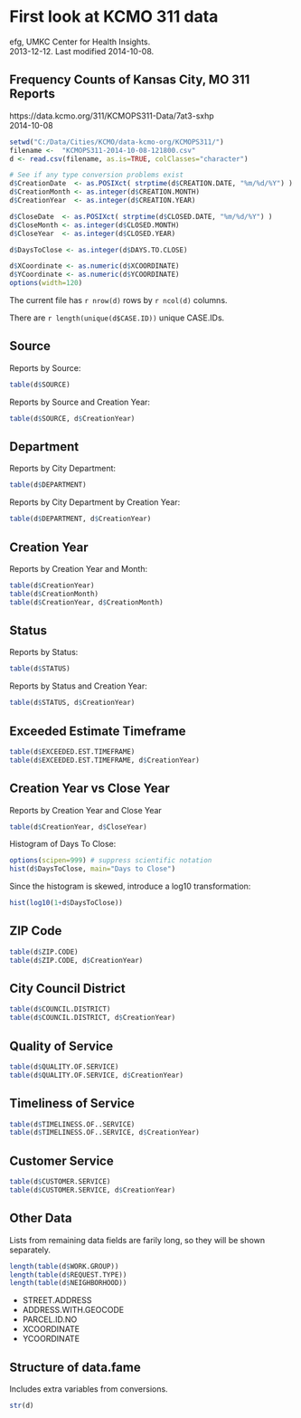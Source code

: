 # First look at KCMO 311 data
efg, UMKC Center for Health Insights.  
2013-12-12.  Last modified 2014-10-08.  

## Frequency Counts of Kansas City, MO 311 Reports
https://data.kcmo.org/311/KCMOPS311-Data/7at3-sxhp  
2014-10-08  

```r
setwd("C:/Data/Cities/KCMO/data-kcmo-org/KCMOPS311/")
filename <-  "KCMOPS311-2014-10-08-121800.csv"
d <- read.csv(filename, as.is=TRUE, colClasses="character")

# See if any type conversion problems exist
d$CreationDate  <- as.POSIXct( strptime(d$CREATION.DATE, "%m/%d/%Y") )
d$CreationMonth <- as.integer(d$CREATION.MONTH)
d$CreationYear  <- as.integer(d$CREATION.YEAR)

d$CloseDate  <- as.POSIXct( strptime(d$CLOSED.DATE, "%m/%d/%Y") )
d$CloseMonth <- as.integer(d$CLOSED.MONTH)
d$CloseYear  <- as.integer(d$CLOSED.YEAR)

d$DaysToClose <- as.integer(d$DAYS.TO.CLOSE)

d$XCoordinate <- as.numeric(d$XCOORDINATE)
d$YCoordinate <- as.numeric(d$YCOORDINATE)
options(width=120)
```
The current file has `r nrow(d)` rows by `r ncol(d)` columns.

There are `r length(unique(d$CASE.ID))` unique CASE.IDs.

## Source
Reports by Source:
```r
table(d$SOURCE)
```

Reports by Source and Creation Year:
```r
table(d$SOURCE, d$CreationYear)
```

## Department
Reports by City Department:
```r
table(d$DEPARTMENT)
```

Reports by City Department by Creation Year:
```r
table(d$DEPARTMENT, d$CreationYear)
```

## Creation Year
Reports by Creation Year and Month:
```r
table(d$CreationYear)
table(d$CreationMonth)
table(d$CreationYear, d$CreationMonth)
```

## Status
Reports by Status:
```r
table(d$STATUS)
```

Reports by Status and Creation Year:
```r
table(d$STATUS, d$CreationYear)
```
## Exceeded Estimate Timeframe
```r
table(d$EXCEEDED.EST.TIMEFRAME)
table(d$EXCEEDED.EST.TIMEFRAME, d$CreationYear)
```

## Creation Year vs Close Year
Reports by Creation Year and Close Year
```r
table(d$CreationYear, d$CloseYear)
```

Histogram of Days To Close:
```r
options(scipen=999) # suppress scientific notation
hist(d$DaysToClose, main="Days to Close")
```

Since the histogram is skewed, introduce a log10 transformation:
```r
hist(log10(1+d$DaysToClose))
```

## ZIP Code
```r
table(d$ZIP.CODE)
table(d$ZIP.CODE, d$CreationYear)
```

## City Council District
```r
table(d$COUNCIL.DISTRICT)
table(d$COUNCIL.DISTRICT, d$CreationYear)
```

## Quality of Service
```r
table(d$QUALITY.OF.SERVICE)
table(d$QUALITY.OF.SERVICE, d$CreationYear)
```

## Timeliness of Service
```r
table(d$TIMELINESS.OF..SERVICE)
table(d$TIMELINESS.OF..SERVICE, d$CreationYear)
```

## Customer Service
```r
table(d$CUSTOMER.SERVICE)
table(d$CUSTOMER.SERVICE, d$CreationYear)
```                                                                      

## Other Data

Lists from remaining data fields are farily long, so they will be shown separately.
```r
length(table(d$WORK.GROUP))
length(table(d$REQUEST.TYPE))  
length(table(d$NEIGHBORHOOD))             
```

* STREET.ADDRESS
* ADDRESS.WITH.GEOCODE
* PARCEL.ID.NO
* XCOORDINATE
* YCOORDINATE

## Structure of data.fame

Includes extra variables from conversions.
```r
str(d)
```
